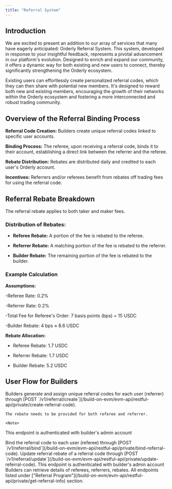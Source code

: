 ```yaml
---
title: "Referral System"
---
```


## Introduction

We are excited to present an addition to our array of services that many have eagerly anticipated: Orderly Referral System. This system, developed in response to your insightful feedback, represents a pivotal advancement in our platform's evolution. Designed to enrich and expand our community, it offers a dynamic way for both existing and new users to connect, thereby significantly strengthening the Orderly ecosystem.

Existing users can effortlessly create personalized referral codes, which they can then share with potential new members. It's designed to reward both new and existing members, encouraging the growth of their networks within the Orderly ecosystem and fostering a more interconnected and robust trading community.

## Overview of the Referral Binding Process

**Referral Code Creation:** Builders create unique referral codes linked to specific user accounts.

**Binding Process:** The referee, upon receiving a referral code, binds it to their account, establishing a direct link between the referrer and the referee.

**Rebate Distribution:** Rebates are distributed daily and credited to each user's Orderly account.

**Incentives:** Referrers and/or referees benefit from rebates off trading fees for using the referral code.

## Referral Rebate Breakdown

The referral rebate applies to both taker and maker fees.

### Distribution of Rebates:

- **Referee Rebate:** A portion of the fee is rebated to the referee.

- **Referrer Rebate:** A matching portion of the fee is rebated to the referrer.

- **Builder Rebate:** The remaining portion of the fee is rebated to the builder.

### Example Calculation

**Assumptions:**

-Referee Rate: 0.2%

-Referrer Rate: 0.2%

-Total Fee for Referee's Order: 7 basis points (bps) = 15 USDC

-Builder Rebate: 4 bps ≈ 8.6 USDC

**Rebate Allocation:**

- Referee Rebate: 1.7 USDC

- Referrer Rebate: 1.7 USDC

- Builder Rebate: 5.2 USDC

## User Flow for Builders

<Steps>
  <Step title="Generating referral codes">
    Builders generate and assign unique referral codes for each user (referrer) through [POST `/v1/referral/create`](/build-on-evm/evm-api/restful-api/private/create-referral-code).

    The rebate needs to be provided for both referee and referrer.

    <Note>

This endpoint is authenticated with builder's admin account

</Note>

  </Step>
    <Step title="Bind referral code">
    Bind the referral code to each user (referee) through [POST `/v1/referral/bind`](/build-on-evm/evm-api/restful-api/private/bind-referral-code).
  </Step>
  <Step title="Update referral code">
Update referral rebate of a referral code through [POST `/v1/referral/update`](/build-on-evm/evm-api/restful-api/private/update-referral-code).
    <Note>
This endpoint is authenticated with builder's admin account
    </Note>
  </Step>
      <Step title="Retrieve referral information">
Builders can retrieve details of referees, referrers, rebates. All endpoints listed under ["Referral Program"](/build-on-evm/evm-api/restful-api/private/get-referral-info) section.
  </Step>
</Steps>
